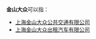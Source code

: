 '''金山大众'''可以指：

* [[上海金山大众公共交通有限公司|上海金山大众公共交通有限公司]]
* [[上海金山大众出租汽车有限公司|上海金山大众出租汽车有限公司]]

{{disambig|Cat=组织机构消歧义}}